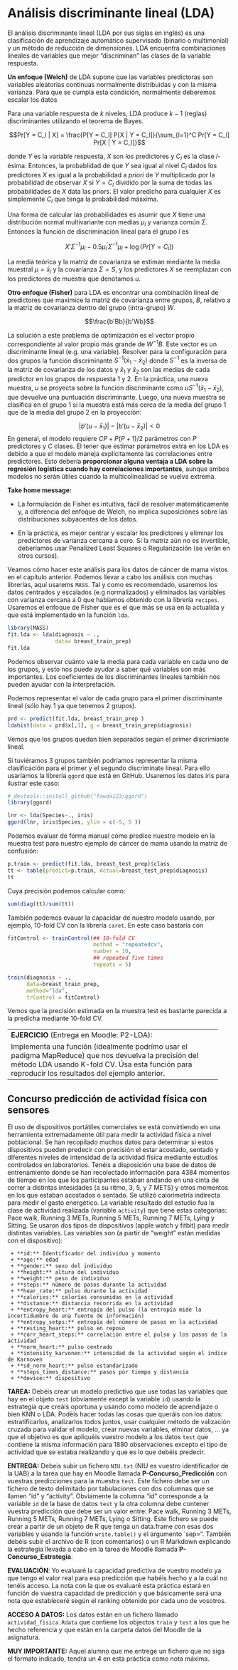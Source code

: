 # Análisis discriminante lineal (LDA)

El análisis discriminante lineal (LDA por sus siglas en inglés) es una clasificación de aprendizaje automático supervisado (binario o multimonial) y un método de reducción de dimensiones. LDA encuentra combinaciones lineales de variables que mejor "discriminan" las clases de la variable respuesta.

**Un enfoque (Welch)** de LDA supone que las variables predictoras son variables aleatorias continuas normalmente distribuidas y con la misma varianza. Para que se cumpla esta condición, normalmente deberemos escalar los datos

Para una variable respuesta de $k$ niveles, LDA produce $k-1$ (reglas) discriminantes utilizando el teorema de Bayes.

$$Pr[Y = C_l | X] = \frac{P[Y = C_l] P[X | Y = C_l]}{\sum_{l=1}^C Pr[Y = C_l] Pr[X | Y = C_l]}$$

donde $Y$ es la variable respuesta, $X$ son los predictores y $C_l$ es la clase $l$-ésima. Entonces, la probablidad de que $Y$ sea igual al nivel $C_l$ dados los predictores $X$ es igual a la probabilidad a *priori* de $Y$  multiplicado por la probabilidad de observar $X$ si $Y=C_l$ dividido por la suma de todas las probabilidades de $X$ data las priors. El valor predicho para cualquier $X$ es simplemente $C_l$ que tenga la probabilidad másxima.

Una forma de calcular las probabilidades es asumir que $X$  tiene una distribución normal multivariante con medias $\mu_l$ y varianza común $\Sigma$. Entonces la función de discriminación lineal para el grupo $l$ es

$$X'\Sigma^{-1}\mu_l - 0.5 \mu_l^{'}\Sigma^{-1}\mu_l + \log(Pr[Y = C_l])$$

La media teórica y la matriz de covarianza se estiman mediante la media muestral
$\mu=\bar{x}_l$ y la covarianza $\Sigma=S$, y los predictores $X$ se reemplazan con los predictores de muestra que denotamos $u$. 

**Otro enfoque (Fisher)** para LDA es encontrar una combinación lineal de predictores que maximice la matriz de covarianza entre grupos, $B$, relativo a la matriz de covarianza dentro del grupo (intra-grupo) $W$.

$$\frac{b'Bb}{b'Wb}$$


La solución a este problema de optimización es el vector propio correspondiente al valor propio más grande de $W^{-1}B$. Este vector es un discriminante lineal (e.g. una variable). Resolver para la configuración para dos grupos la función discriminante $S^{-1}(\bar{x}_1 - \bar{x}_2)$ donde $S^{-1}$ es la inversa de la matriz de covarianza de los datos y $\bar{x}_1$ y $\bar{x}_2$ son las medias de cada predictor en los grupos de respuesta 1 y 2. En la práctica, una nueva muestra, $u$ se proyecta sobre la función discriminante como $uS^{-1}(\bar{x}_1 - \bar{x}_2)$, que devuelve una puntuación discriminante. Luego, una nueva muestra se clasifica en el grupo 1 si la muestra está más cerca de la media del grupo 1 que de la media del grupo 2 en la proyección:

$$\left| b'(u - \bar{x}_1) \right| - \left| b'(u - \bar{x}_2) \right| < 0$$
En general, el modelo requiere $CP + P(P + 1)/2$  parámetros con $P$ predictores y $C$ clases. El tener que estimar parámetros extra en los LDA es debido a que el modelo maneja explícitamente las correlaciones entre predictores. Esto debería **proporcionar alguna ventaja a LDA sobre la regresión logística cuando hay correlaciones importantes**, aunque ambos modelos no serán útiles cuando la multicolinealidad se vuelva extrema.

**Take home message:** 

- La formulación de Fisher es intuitiva, fácil de resolver matemáticamente y, a diferencia del enfoque de Welch, no implica suposiciones sobre las distribuciones subyacentes de los datos.

- En la práctica, es mejor centrar y escalar los predictores y eliminar los predictores de varianza cercana a cero. Si la matriz aún no es invertible, deberíamos usar Penalized Least Squares o Regularización (se verán en otros cursos).


Veamos cómo hacer este análisis para los datos de cáncer de mama vistos en el capítulo anterior. Podemos llevar a cabo los análisis con muchas librerías, aquí usarems `MASS`. Tal y como es recomendado, usaremos los datos centrados y escalados (e.g normalizados) y eliminados las variables con varianza cercana a 0 que habíamos obtenido con la librería `recipes`. Usaremos el enfoque de Fisher que es el que más se usa en la actualida y que está implementado en la función `lda`.




```r
library(MASS)
fit.lda <- lda(diagnosis ~ .,
               data= breast_train_prep)
fit.lda
``` 

Podemos observar cuánto vale la media para cada variable en cada uno de los grupos, y esto nos puede ayudar a saber qué variables son más importantes. Los coeficientes de los discriminantes lineales también nos pueden ayudar con la interpretación.

Podemos representar el valor de cada grupo para el primer discriminante lineal (sólo hay 1 ya que tenemos 2 grupos).

```r
prd <- predict(fit.lda, breast_train_prep )
ldahist(data = prd$x[,1], g = breast_train_prep$diagnosis)
```

Vemos que los grupos quedan bien separados según el primer discrimiante lineal. 


Si tuviéramos 3 grupos también podríamos representar la misma clasificación para el primer y el segundo discriminate lineal. Para ello usaríamos la librería `ggord` que está en GitHub. Usaremos los datos iris para ilustrar este caso:

```r
# devtools::install_github("fawda123/ggord")
library(ggord)

lnr <- lda(Species~., iris)
ggord(lnr, iris$Species, ylim = c(-5, 5 ))
```

Podemos evaluar de forma manual cómo predice nuestro modelo en la muestra test para nuestro ejemplo de cáncer de mama usando la matriz de confusión:

```r
p.train <- predict(fit.lda, breast_test_prep)$class
tt <- table(predict=p.train, Actual=breast_test_prep$diagnosis)
tt
```

Cuya precisión podemos calcular como:

```r
sum(diag(tt)/sum(tt))
```


También podemos evauar la capacidar de nuestro modelo usando, por ejemplo, 10-fold CV con la librería `caret`. En este caso bastaría con 

```r
fitControl <- trainControl(## 10-fold CV
                           method = "repeatedcv",
                           number = 10,
                           ## repeated five times
                           repeats = 5)

train(diagnosis ~ ., 
      data=breast_train_prep,
      method="lda",
      trControl = fitControl)
```


Vemos que la precisión estimada en la muestra test es bastante parecida a la predicha mediante 10-fold CV. 


-------------------------------------------------------------------
**EJERCICIO** (Entrega en Moodle: P2-LDA):

Implementa una función (idealmente podrímo usar el padigma MapReduce) que nos devuelva la precisión del método LDA usando K-fold CV. Úsa esta función para reproducir los resultados del ejemplo anterior.
-------------------------------------------------------------------




## Concurso predicción de actividad física con sensores


El uso de dispositivos portátiles comerciales se está convirtiendo en una herramienta extremadamente útil para medir la actividad física a nivel poblacional. Se han recopilado muchos datos para determinar si estos dispositivos pueden predecir con precisión el estar acostado, sentado y diferentes niveles de intensidad de la actividad física mediante estudios controlados en laboratorios. Tenéis a disposición una base de datos de entrenamiento donde se han recolectado información para 4384 momentos de tiempo en los que los participantes estaban andando en una cinta de correr a distintas intesidades (a su ritmo, 3, 5, y 7 METS) y otros momentos en los que estaban acostados o sentado. Se utilizó calorimetría indirecta para medir el gasto energético. La variable resultado del estudio fua la clase de actividad realizada (variable `activity`) que tiene estas categorías: Pace walk, Running 3 METs, Running 5 METs, Running 7 METs, Lying y Sitting. Se usaron dos tipos de dispositivos (apple watch y fitbit) para medir distintas variables. Las variables son (a partir de "weight" están medidas con el dispositivo):

     + **id:** Identificador del individuo y momento 
     + **age:** edad
     + **gender:** sexo del individuo
     + **height:** altura del individuo
     + **weight:** peso de individuo
     + **steps:** número de pasos durante la actividad
     + **hear_rate:** pulso durante la actividad
     + **calories:** calorías consumidas en la actividad
     + **distance:** distancia recorrida en la actividad
     + **entropy_heart:** entropía del pulso (la entropía mide la incertidumbre de una fuente de información)
     + **entropy_setps:** entropía del número de pasos en la actividad 
     + **resting_heart:** pulso en reposo
     + **corr_heart_steps:** correlación entre el pulso y los pasos de la actividad
     + **norm_heart:** pulso centrado
     + **intensity_karvonen:** intensidad de la actividad según el índice de Karnoven
     + **sd_norm_heart:** pulso estandarizado
     + **steps_times_distance:** pasos por tiempo y distancia
     + **device:** dispositivo        



**TAREA:** Debéis crear un modelo predictivo que use todas las variables que hay en el objeto `test` (obviamente except la variable `id`) usando la estrategia que creáis oportuna y usando como modelo de aprendijaze o bien KNN o LDA. Podéis hacer todas las cosas que queráis con los datos: estratificarlos, analizarlos todos juntos, usar cualquier método de valización cruzada para validar el modelo, crear nuevas variables, elminar datos, ... ya que el objetivo es que apliquéis vuestro modelo a los datos `test` que contiene la misma información para 1880 observaciones excepto el tipo de actividad que se estaba realizando y que es lo que debéis predecir.

**ENTREGA:** Debeis subir un fichero `NIU.txt` (NIU es vuestro identificador de la UAB) a la tarea que hay en Moodle llamada **P-Concurso_Predicción** con vuestras predicciones para la muestra `test`. Este fichero debe ser un fichero de texto delimitado por tabulaciones con dos columnas que se llamen "id" y "activity". Obviamente la columna "id" corresponde a la variable `id` de la base de datos `test` y la otra columna debe contener vuestra predicción que debe ser un valor entre: Pace walk, Running 3 METs, Running 5 METs, Running 7 METs, Lying o Sitting. Este fichero se puede crear a partir de un objeto de R que tenga un data.frame con esas dos variables y usando la función `write.table()` y el argumento `sep="\t". También debéis subir el archivo de R (con comentarios) o un R Markdown explicando la estrategia llevada a cabo en la tarea de Moodle llamada **P-Concurso_Estrategia**. 

**EVALUACIÓN**: Yo evaluaré la capacidad predictiva de vuestro modelo ya que tengo el valor real para esa predicción que habéis hecho y a la cuál no tenéis acceso. La nota con la que os evaluaré esta práctica estará en función de vuestra capacidad de predicción y que básicamente será una nota que estableceré según el ranking obtenido por cada uno de vosotros. 

**ACCESO A DATOS:** Los datos están en un fichero llamado `actividad_fisica.Rdata` que contiene los objectos `train` y `test` a los que he hecho referencia y que están en la carpeta datos del Moodle de la asignatura. 

**MUY IMPORTANTE:** Aquel alumno que me entrege un fichero que no siga el formato indicado, tendrá un 4 en esta práctica como nota máxima. 


